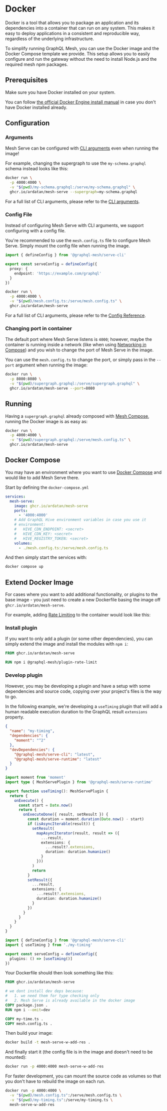 
# Docker

Docker is a tool that allows you to package an application and its dependencies into a container
that can run on any system. This makes it easy to deploy applications in a consistent and
reproducible way, regardless of the underlying infrastructure.

To simplify running GraphQL Mesh, you can use the Docker image and the Docker Compose template we
provide. This setup allows you to easily configure and run the gateway without the need to install
Node.js and the required mesh npm packages.

## Prerequisites

Make sure you have Docker installed on your system.

You can follow [the official Docker Engine install manual](https://docs.docker.com/engine/install/)
in case you don't have Docker installed already.

## Configuration

### Arguments

Mesh Serve can be configured with [CLI arguments](/v1/serve/references/cli#arguments) even when
running the image!

For example, changing the supergraph to use the `my-schema.graphql` schema instead looks like this:

```sh
docker run \
  -p 4000:4000 \
  -v "$(pwd)/my-schema.graphql:/serve/my-schema.graphql" \
  ghcr.io/ardatan/mesh-serve --supergraph=my-schema.graphql
```

For a full list of CLI arguments, please refer to the [CLI arguments](./references/cli#arguments).

### Config File

Instead of configuring Mesh Serve with CLI arguments, we support configuring with a config file.

You're recommended to use the `mesh.config.ts` file to configure Mesh Serve. Simply mount the config
file when running the image.

```ts filename="mesh.config.ts"
import { defineConfig } from '@graphql-mesh/serve-cli'

export const serveConfig = defineConfig({
  proxy: {
    endpoint: 'https://example.com/graphql'
  }
})
```

```sh
docker run \
  -p 4000:4000 \
  -v "$(pwd)/mesh.config.ts:/serve/mesh.config.ts" \
  ghcr.io/ardatan/mesh-serve
```

For a full list of CLI arguments, please refer to the [Config Reference](./references/config).

### Changing port in container

The default port where Mesh Serve listens is `4000`; however, maybe the container is running inside
a network (like when using [Networking in Compose](https://docs.docker.com/compose/networking/)) and
you wish to change the port of Mesh Serve in the image.

You can use the `mesh.config.ts` to change the port, or simply pass in the `--port` argument when
running the image:

```sh
docker run \
  -p 8080:8080 \
  -v "$(pwd)/supergraph.graphql:/serve/supergraph.graphql" \
  ghcr.io/ardatan/mesh-serve --port=8080
```

## Running

Having a `supergraph.graphql` already composed with [Mesh Compose](/v1/compose), running the Docker
image is as easy as:

```sh
docker run \
  -p 4000:4000 \
  -v "$(pwd)/supergraph.graphql:/serve/mesh.config.ts" \
  ghcr.io/ardatan/mesh-serve
```

## Docker Compose

You may have an environment where you want to use [Docker Compose](https://docs.docker.com/compose/)
and would like to add Mesh Serve there.

Start by defining the `docker-compose.yml`

```yaml
services:
  mesh-serve:
    image: ghcr.io/ardatan/mesh-serve
    ports:
      - '4000:4000'
    # Add GraphQL Hive environment variables in case you use it
    # environment:
    #   HIVE_CDN_ENDPOINT: <secret>
    #   HIVE_CDN_KEY: <secret>
    #   HIVE_REGISTRY_TOKEN: <secret>
    volumes:
      - ./mesh.config.ts:/serve/mesh.config.ts
```

And then simply start the services with:

```sh
docker compose up
```

## Extend Docker Image

For cases where you want to add additional functionality, or plugins to the base image - you just
need to create a new Dockerfile basing the image off `ghcr.io/ardatan/mesh-serve`.

For example, adding [Rate Limiting](/v1/serve/features/security/rate-limiting) to the container
would look like this:

### Install plugin

If you want to only add a plugin (or some other dependencies), you can simply extend the image and
install the modules with `npm i`:

```dockerfile filename="Dockerfile"
FROM ghcr.io/ardatan/mesh-serve

RUN npm i @graphql-mesh/plugin-rate-limit
```

### Develop plugin

However, you may be developing a plugin and have a setup with some dependencies and source code,
copying over your project's files is the way to go.

In the following example, we're developing a `useTiming` plugin that will add a human readable
execution duration to the GraphQL result `extensions` property.

```json filename="package.json"
{
  "name": "my-timing",
  "dependencies": {
    "moment": "^2"
  },
  "devDependencies": {
    "@graphql-mesh/serve-cli": "latest",
    "@graphql-mesh/serve-runtime": "latest"
  }
}
```

```ts filename="my-timing.ts"
import moment from 'moment'
import type { MeshServePlugin } from '@graphql-mesh/serve-runtime'

export function useTiming(): MeshServePlugin {
  return {
    onExecute() {
      const start = Date.now()
      return {
        onExecuteDone({ result, setResult }) {
          const duration = moment.duration(Date.now() - start)
          if (isAsyncIterable(result)) {
            setResult(
              mapAsyncIterator(result, result => ({
                ...result,
                extensions: {
                  ...result?.extensions,
                  duration: duration.humanize()
                }
              }))
            )
            return
          }
          setResult({
            ...result,
            extensions: {
              ...result?.extensions,
              duration: duration.humanize()
            }
          })
        }
      }
    }
  }
}
```

```ts filename="mesh.config.ts"
import { defineConfig } from '@graphql-mesh/serve-cli'
import { useTiming } from './my-timing'

export const serveConfig = defineConfig({
  plugins: () => [useTiming()]
})
```

Your Dockerfile should then look something like this:

```dockerfile filename="Dockerfile"
FROM ghcr.io/ardatan/mesh-serve

# we dont install dev deps because:
#   1. we need them for type checking only
#   2. Mesh Serve is already available in the docker image
COPY package.json .
RUN npm i --omit=dev

COPY my-time.ts .
COPY mesh.config.ts .
```

Then build your image:

```sh
docker build -t mesh-serve-w-add-res .
```

And finally start it (the config file is in the image and doesn't need to be mounted):

```sh
docker run -p 4000:4000 mesh-serve-w-add-res
```

<Callout>
  For faster development, you can mount the source code as volumes so that you don't have to rebuild
  the image on each run.

```sh
docker run -p 4000:4000 \
  -v "$(pwd)/mesh.config.ts":/serve/mesh.config.ts \
  -v "$(pwd)/my-timing.ts":/serve/my-timing.ts \
  mesh-serve-w-add-res
```

</Callout>
